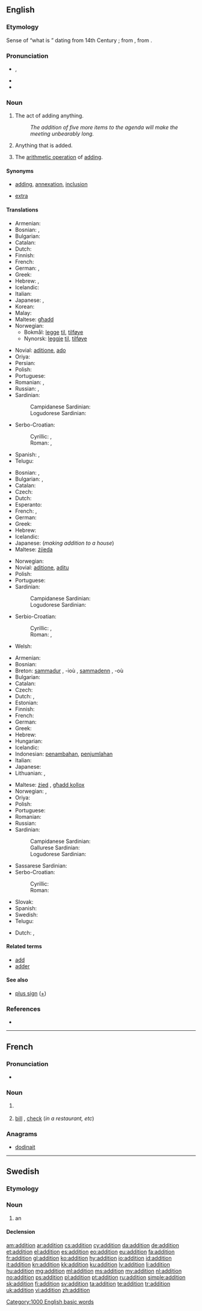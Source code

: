 ==English==
{{wikipedia}}

===Etymology===
Sense of “what is {{l|en|added}}” dating from 14th Century {{C.E.}}; from {{etyl|fro|en}} {{term|adition||increasement|lang=fro}}, from {{etyl|la|en}} {{term|additionem||lang=la}}.

===Pronunciation===
* {{IPA|/əˈdɪʃn̩/|/əˈdɪʃən/}}, {{X-SAMPA|1=/@"dISn=/|2=/@"dIS@n/}}
* {{audio|en-us-addition.ogg|Audio (US)}}
* {{rhymes|ɪʃən}}

===Noun===
{{en-noun|s|-}}

# {{uncountable}} The act of adding anything.
#: ''The addition of five more items to the agenda will make the meeting unbearably long.''
# Anything that is added.
# {{uncountable}} The [[arithmetic operation]] of [[add]]ing.

====Synonyms====
* {{sense|act of adding}} [[add]]ing, [[annexation]], [[inclusion]]
* {{sense|thing added}} [[extra]]

====Translations====
{{trans-top|act of adding}}
* Armenian: {{t|hy|հավելում|tr=havelum}}
* Bosnian: {{t-|bs|dodavanje|n}}, {{t-|bs|pridodavanje|n}}
* Bulgarian: {{t|bg|прибавяне}}
* Catalan: {{t|ca|addició|f}}
* Dutch: {{t+|nl|toevoeging|f}}
* Finnish: {{t+|fi|lisäys}}
* French: {{t+|fr|addition|f}}
* German: {{t|de|Zufügung|f}}, {{t|de|Hinzufügung|f}}
* Greek: {{t+|el|πρόσθεση|f|tr=prósthesi}}
* Hebrew: {{t|he|הוספה|tr=hosafa|f}}, {{t|he|צירוף|tr=tseruf|m}}
* Icelandic: {{t-|is|viðbót|f}}
* Italian: {{t|it|addizione|f}}
* Japanese: {{t|ja|付加|tr=ふか, fuka}}, {{t|ja|追加|tr=ついか, tsuika}}
* Korean: {{t+|ko|가감|tr=gagam|sc=Hang}}
* Malay: {{t|ms|penambahan}}
* Maltese: [[għadd]] {{m}}
* Norwegian:
** Bokmål: [[legge]] [[til]], [[tilføye]]
** Nynorsk: [[leggje]] [[til]], [[tilføye]]
{{trans-mid}}
* Novial: [[aditione]], [[ado]]
* Oriya: {{t|or|ଯୋଗ|sc=Orya}}
* Persian: {{t+|fa|جمع|xs=Persian}}
* Polish: {{t+|pl|dodawanie|n}}
* Portuguese: {{t+|pt|adição|f}}
* Romanian: {{t|ro|adaos|f}}, {{t|ro|adăugire|f}}
* Russian: {{t+|ru|сложение|n|tr=složénije}}, {{t+|ru|прибавление|n|tr=pribavlénije}}
* Sardinian:
*: Campidanese Sardinian: {{tø|sro|additzione }}
*: Logudorese Sardinian: {{tø|src|additzione }}
* Serbo-Croatian:
*: Cyrillic: {{t|sh|додавање|n}}, {{t|sh|придодавање|n}}
*: Roman: {{t|sh|dodavanje|n}}, {{t|sh|pridodavanje|n}}
* Spanish: {{t|es|adición|f}}, {{t|es|añadidura|f}}
* Telugu: {{t|te|చేర్పు}}
{{trans-bottom}}

{{trans-top|thing added}}
* Bosnian: {{t-|bs|dodatak|m}}, {{t-|bs|pridodatak|m}}
* Bulgarian: {{t|bg|добавка}},  {{t|bg|прибавка}}
* Catalan: {{t|ca|addició|f}}
* Czech: {{t|cs|přídavek}}
* Dutch: {{t|nl|toevoeging|f}}
* Esperanto: {{t|eo|aldono}}
* French: {{t+|fr|addition|f}},  {{t+|fr|ajout|m}}
* German: {{t+|de|Zusatz|m}}
* Greek: {{t+|el|πρόσθεση|f|tr=prósthesi}}
* Hebrew: {{t|he|תוספת|tr=tosefet|f}}
* Icelandic: {{t-|is|viðbót|f}}
* Japanese: (''making addition to a house'') {{t|ja|建て増し|tr=たてまし, tatemashi}}
* Maltese: [[żjieda]] {{f}}
{{trans-mid}}
* Norwegian: {{t+|no|tillegg|n}}
* Novial: [[aditione]], [[aditu]]
* Polish: {{t+|pl|dodatek|m}}
* Portuguese: {{t+|pt|acréscimo|m}}
* Sardinian:
*: Campidanese Sardinian: {{tø|sro|additzione }}
*: Logudorese Sardinian: {{tø|src|additzione }}
* Serbio-Croatian:
*: Cyrillic: {{t|sh|додатак|m}}, {{t|sh|придодатак|m}}
*: Roman: {{t|sh|dodatak|m}}, {{t|sh|pridodatak|m}}
* Welsh: {{t|cy|ychwanegiad|m|xs=Welsh}}
{{trans-bottom}}

{{trans-top|arithmetic: process of adding}}
* Armenian: {{t|hy|գումարում|tr=gumarum}}
* Bosnian: {{t-|bs|sabiranje|n}}
* Breton: [[sammadur]] {{m}}, -ioù {{p}}, [[sammadenn]] {{f}}, -où {{p}}
* Bulgarian: {{t+|bg|събиране|n}}
* Catalan: {{t|ca|addició|f}}
* Czech: {{t-|cs|sčítání|n}}
* Dutch: {{t+|nl|optellen|n}}, {{t-|nl|sommeren|n}}
* Estonian: {{t|et|liitmine}}
* Finnish: {{t+|fi|yhteenlasku}}
* French: {{t+|fr|addition|f}}
* German: {{t+|de|Addition|f}}
* Greek: {{t+|el|πρόσθεση|f|tr=prósthesi}}
* Hebrew: {{t|he|חיבור|tr=hibur|m}}
* Hungarian: {{t|hu|összeadás}}
* Icelandic: {{t-|is|samlagning|f}}
* Indonesian: [[tambah|penambahan]], [[jumlah|penjumlahan]]
* Italian: {{t+|it|addizione|f}}
* Japanese: {{t|ja|足し算|tr=たしざん, tashizan}}
* Lithuanian: {{t|lt|sudėtis}}, {{t|lt|priedas}}
{{trans-mid}}
* Maltese: [[żied]] {{m}}, [[għadd kollox]] {{m}}
* Norwegian: {{t+|no|addisjon|m}}, {{t+|no|pluss|n}}
* Oriya: {{t|or|ମିଶାଣ|sc=Orya}}
* Polish: {{t+|pl|dodawanie|n}}
* Portuguese: {{t+|pt|adição|f}}
* Romanian: {{t|ro|adunare}}
* Russian: {{t|ru|сложение|tr=složénije|n}}
* Sardinian:
*: Campidanese Sardinian: {{tø|sro|additzione }}
*: Gallurese Sardinian: {{tø|sdn|addizione   }}
*: Logudorese Sardinian: {{tø|src|additzione }}
* Sassarese Sardinian: {{tø|sdc|addizioni  }}
* Serbo-Croatian:
*: Cyrillic: {{t|sh|сабирање|n}}
*: Roman: {{t|sh|sabiranje|n}}
* Slovak: {{t|sk|sčítanie|n}}
* Spanish: {{t-|es|suma|f}}
* Swedish: {{t+|sv|addition|c}}
* Telugu: {{t|te|కూడిక}}
{{trans-bottom}}

{{trans-top|arithmetic: thing added}}
* Dutch: {{t|nl|optelling|f}}, {{t|nl|sommering|f}}
{{trans-mid}}
{{trans-bottom}}

====Related terms====
* [[add]]
* [[adder]]<!--in computing-->

====See also====
* [[plus sign]] ([[+]])

===References===
* {{R:Online Etymology Dictionary}}

[[Category:1000 English basic words]]

----

==French==

===Pronunciation===
* {{audio|Fr-addition.ogg|audio}}

===Noun===
{{fr-noun|f}}

# {{l|en|addition}} {{gloss|act of adding; thing added; in arithmetic}}
# [[bill]] {{qualifier|UK}}, [[check]] {{qualifier|US}} (''in a restaurant, etc'')

===Anagrams===
* [[dodinait#French|dodinait]]

----

==Swedish==

===Etymology===
{{suffix|addera|tion|lang=sv}}

===Noun===
{{sv-noun|g=c}}

# {{mathematics|lang=sv}} an {{l|en|addition}}

====Declension====
{{sv-noun-reg-er}}

[[am:addition]]
[[ar:addition]]
[[cs:addition]]
[[cy:addition]]
[[da:addition]]
[[de:addition]]
[[et:addition]]
[[el:addition]]
[[es:addition]]
[[eo:addition]]
[[eu:addition]]
[[fa:addition]]
[[fr:addition]]
[[gl:addition]]
[[ko:addition]]
[[hy:addition]]
[[io:addition]]
[[id:addition]]
[[it:addition]]
[[kn:addition]]
[[kk:addition]]
[[ku:addition]]
[[lv:addition]]
[[li:addition]]
[[hu:addition]]
[[mg:addition]]
[[ml:addition]]
[[ms:addition]]
[[my:addition]]
[[nl:addition]]
[[no:addition]]
[[ps:addition]]
[[pl:addition]]
[[pt:addition]]
[[ru:addition]]
[[simple:addition]]
[[sk:addition]]
[[fi:addition]]
[[sv:addition]]
[[ta:addition]]
[[te:addition]]
[[tr:addition]]
[[uk:addition]]
[[vi:addition]]
[[zh:addition]]